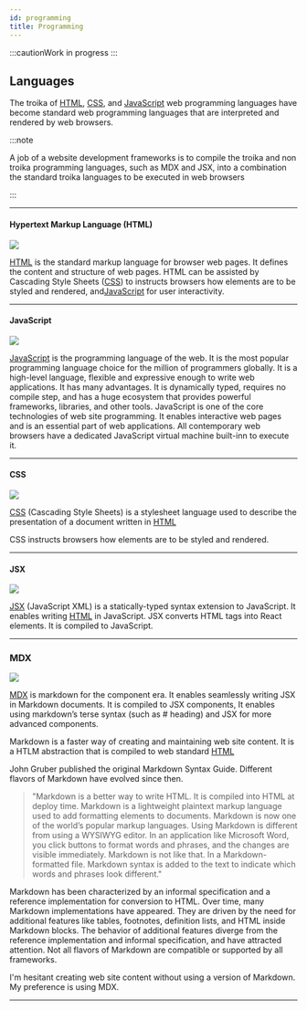 ```yaml
---
id: programming
title: Programming
---
```


:::cautionWork in progress
:::

## Languages

The troika of [HTML](https://developer.mozilla.org/en-US/docs/Web/HTML), [CSS](https://developer.mozilla.org/en-US/docs/Web/CSS), and [JavaScript](https://developer.mozilla.org/en-US/docs/Web/JavaScript) web programming languages have become standard web programming languages that are interpreted and rendered by web browsers.

:::note

A job of a website development frameworks is to compile the troika and non troika programming languages, such as MDX and JSX,  into a combination the standard troika languages to be executed in web browsers

:::

---

#### Hypertext Markup Language (HTML)

<img src="/img/HTML5logo.png" height={100} width={100} />

[HTML](https://developer.mozilla.org/en-US/docs/Web/HTML) is the standard markup language for browser web pages. It defines the content and structure of web pages. HTML  can be assisted by  Cascading Style Sheets ([CSS](https://developer.mozilla.org/en-US/docs/Web/CSS)) to instructs browsers how elements are to be styled and rendered, and[JavaScript](https://developer.mozilla.org/en-US/docs/Web/JavaScript) for user interactivity.


---

#### JavaScript

<img src="/img/JavaScript.png" height={100} width={100} />

[JavaScript](https://developer.mozilla.org/en-US/docs/Web/JavaScript) is the programming language of the web. It is the most popular programming language choice for the million of programmers globally. It is a high-level language, flexible and expressive enough to write web applications. It has many advantages. It is dynamically typed, requires no compile step, and has a huge ecosystem that provides powerful frameworks, libraries, and other tools. JavaScript is one of the core technologies of web site programming. It enables interactive web pages and is an essential part of web applications. All contemporary web browsers have a dedicated JavaScript virtual machine built-inn to execute it.

---

#### CSS

<img src="/img/CSS3logo.png" height={100} width={100} />


[CSS](https://developer.mozilla.org/en-US/docs/Web/CSS) (Cascading Style Sheets) is a stylesheet language used to describe the presentation of a document written in [HTML](https://developer.mozilla.org/en-US/docs/Web/HTML)

CSS instructs browsers how elements are to be styled and rendered.

---

#### JSX

<img src="/img/jsxlogo.png" height={100} width={100} />


[JSX](https://reactjs.org/docs/introducing-jsx.html#Next.js-focus-wrapper) (JavaScript XML) is a statically-typed syntax extension to JavaScript. It enables writing [HTML](https://developer.mozilla.org/en-US/docs/Web/HTML) in JavaScript. JSX converts HTML tags into React elements. It is compiled to JavaScript.


---

### MDX

<img src="/img/mdxLogo.png" height={50} width={100} />

[MDX](https://mdxjs.com/) is markdown for the component era. It enables seamlessly writing JSX in Markdown documents. It is compiled to JSX components, It enables using markdown’s terse syntax (such as # heading) and JSX for more advanced components.


Markdown is a faster way of creating and maintaining web site content. It is a HTLM abstraction that is compiled to web standard [HTML](https://developer.mozilla.org/en-US/docs/Web/HTML)

John Gruber published the original Markdown Syntax Guide. Different flavors of Markdown have evolved since then.

> "Markdown is a better way to write HTML. It is compiled into HTML at deploy time. Markdown is a lightweight plaintext markup language used to add formatting elements to documents. Markdown is now one of the world’s popular markup languages. Using Markdown is different from using a WYSIWYG editor. In an application like Microsoft Word, you click buttons to format words and phrases, and the changes are visible immediately. Markdown is not like that. In a Markdown-formatted file. Markdown syntax is added to the text to indicate which words and phrases look different."

Markdown has been characterized by an informal specification and a reference implementation for conversion to HTML. Over time, many Markdown implementations have appeared. They are driven by the need for additional features like tables, footnotes, definition lists, and HTML inside Markdown blocks. The behavior of additional features diverge from the reference implementation and informal specification, and have attracted attention. Not all flavors of Markdown are compatible or supported by all frameworks.

I'm hesitant creating web site content without using a version of Markdown. My preference is using MDX.

---

